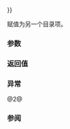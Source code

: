 {{cpp/experimental/fs/directory_entry/title|operator{{=}}}}
{{cpp/experimental/fs/directory_entry/navbar}}
{{dcl begin}}
{{dcl | since=fs_ts | num=1 | 1=
directory_entry&amp; operator=( const directory_entry&amp; ) = default;
}}
{{dcl | since=fs_ts | num=2 | 1=
directory_entry&amp; operator=( directory_entry&amp;&amp;) = default;
}}
{{dcl end}}

赋值为另一个目录项。

===参数===
{{todo}}

===返回值===
{{c|*this}}

===异常===
{{todo}}

@2@ {{unreviewed noexcept}}

===参阅===
{{dsc begin}}
{{dsc inc | cpp/experimental/fs/directory_entry/dsc assign}}
{{dsc end}}